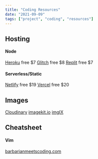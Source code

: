 ```yaml
---
title: "Coding Resources"
date: "2021-09-09"
tags: ["project", "coding", "resources"]
---
```


## Hosting

#### Node

[Heroku](link) free $7
[Glitch](https://glitch.com/) free $8
[Replit](https://replit.com/) free $7

#### Serverless/Static

[Netlify](https://www.netlify.com/pricing/) free $19
[Vercel](https://vercel.com/pricing) free $20

## Images

[Cloudinary](https://cloudinary.com/)
[imagekit.io](https://imagekit.io/plans/)
[imgIX](https://imagekit.io/plans/)

## Cheatsheet

#### Vim

[barbarianmeetscoding.com](https://www.barbarianmeetscoding.com/boost-your-coding-fu-with-vscode-and-vim/cheatsheet/)

